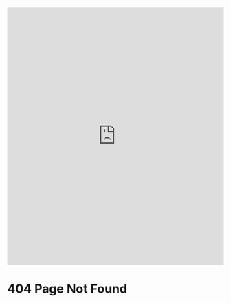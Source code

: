 
<iframe 
  src="https://404-voutuk.vercel.app/" 
  width="100%" 
  height="600" 
  frameborder="0" 
  style={{ display: 'block', margin: '0 auto' }} 
  allowfullscreen
></iframe>


# 404 Page Not Found
<NotFoundPage />
